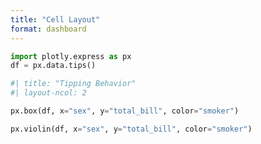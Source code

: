 ```yaml
---
title: "Cell Layout"
format: dashboard
---
```


```python
import plotly.express as px
df = px.data.tips()
```

```python
#| title: "Tipping Behavior"
#| layout-ncol: 2

px.box(df, x="sex", y="total_bill", color="smoker")

px.violin(df, x="sex", y="total_bill", color="smoker")
```

